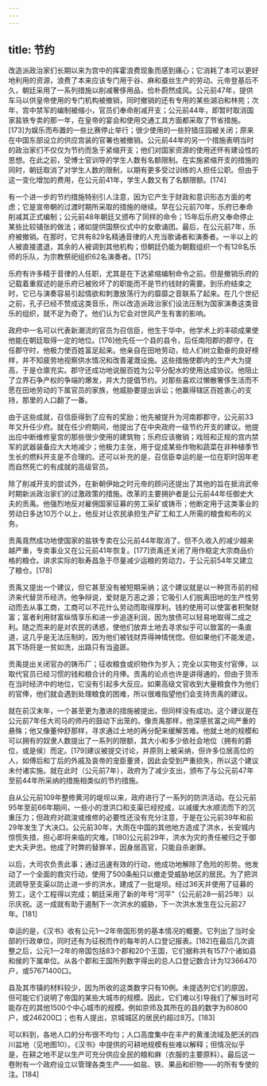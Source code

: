 ```yaml
---
---
---
```

title: 节约
---



改造派政治家们长期以来为宫中的挥霍浪费现象而感到痛心；它消耗了本可以更好地利用的资源，浪费了本来应该专门用于谷、麻和蚕丝生产的劳动。元帝登基后不久，朝廷采用了一系列措施以削减奢侈用品，俭朴蔚然成风。公元前47年，提供车马以供皇帝使用的专门机构被撤销，同时撤销的还有专用的某些湖泊和林苑；次年，宫中禁军的编制被缩小，官员们奉命削减开支；公元前44年，即暂时取消国家盐铁专卖的那一年，在皇帝的宴会和使用交通工具方面都采取了节省措施。[173]为娱乐而布置的一些比赛停止举行；很少使用的一些狩猎庄园被关闭；原来在中国东部设立的供应宫装的官署也被撤销。公元前44年的另一个措施表明当时的政治家们不仅仅为节约而急于紧缩开支；他们对国家资源的使用还怀有建设性的思想。在此之前，受博士官训导的学生人数有名额限制。在实施紧缩开支的措施的同时，朝廷取消了对学生人数的限制，以期有更多受过训练的人担任公职。但由于这一变化增加的费用，在公元前41年，学生人数又有了名额限额。[174]

有一个进一步的节约措施特别引人注意，因为它产生于财政和意识形态方面的考虑；它是宣帝朝的过渡时期所采取的措施的继续。早在公元前70年，乐府已奉命削减其正式编制；公元前48年朝廷又颁布了同样的命令；15年后乐府又奉命停止某些比较铺张的做法；诸如提供国祭仪式中的女歌诵团。最后，在公元前7年，乐府被撤销。在那时，它共有829名精通音律的人充当歌诵者和演奏者。一半以上的人被直接遣退，其余的人被调到其他机构；但朝廷仍能为朝觐组织一个有128名乐师的乐队，为宗教祭祀组织62名演奏者。[175]

乐府有许多精于音律的人任职，尤其是在下达紧缩编制命令之前。但是撤销乐府的记载着重叙述的是乐府已被败坏了的职能而不是节约钱财的需要。到乐府结束之时，它已与演奏容易引起情欲和刺激放荡行为的靡靡之音联系了起来。在几个世纪之前，孔子已经不赞成这类音乐，所以改造派政治家们设法压制为国家演奏这类音乐的组织，就不足为奇了。他们认为它会对世风产生有害的影响。

政府中一名可以代表新潮流的官员为召信臣，他生于华中，他学术上的丰硕成果使他能在朝廷取得一定的地位。[176]他先任一个县的县令，后任南阳郡的郡守，在任郡守时，他极力使百姓富足起来。他亲自在田地劳动，给人们树立勤奋的良好榜样，并不知疲劳地视察供水情况和改善灌溉设施。这些措施使郡内的生产大为提高，于是仓廪充实。郡守还成功地说服百姓为公平分配水的使用达成协议。他阻止了立界石争产权的争端的爆发，并大力提倡节约。对那些喜欢过懒散奢侈生活而不愿在田地劳动的下属官员的家族，他威胁要提出诉讼；他赢得辖区百姓衷心的支持，那里的人口翻了一番。

由于这些成就，召信臣得到了应有的奖励；他先被提升为河南郡郡守，公元前33年又升任少府。就在任少府期间，他提出了在中央政府一级节约开支的建议。他提出应中断维修皇宫的那些很少使用的建筑物；乐府应该撤销；戏班和正规的宫内禁军的武器装备应大大地减少；他极力主张，用于促成某些作物和蔬菜在非种植季节生长的燃料开支是不合理的。还可以补充的是，召信臣幸运的是一位在职时因年老而自然死亡的有成就的高级官员。

除了削减开支的尝试外，在新朝伊始之时元帝的顾问还提出了其他的旨在抵消武帝时期新派政治家们的过激政策的措施。改革的主要拥护者是公元前44年任御史大夫的贡禹。他强烈地反对雇佣国家征募的劳工采矿或铸币；他断定用于这类事业的劳动日多达10万个以上，他反对让农民承担生产矿工和工人所需的粮食和布的义务。

贡禹竟然成功地使国家的盐铁专卖在公元前44年取消了。但不久收入的减少越来越严重，专卖事业又在公元前41年恢复。[177]贡禹还关闭了用作稳定大宗商品价格的粮仓。讲求实际的耿寿昌急于尽量减少运粮的劳动力，于公元前54年又建立了粮仓。[178]

贡禹又提出一个建议，但它甚至没有被短期采纳；这个建议就是以一种货币前的经济来代替货币经济。他争辩说，爱财是万恶之源；它吸引人们脱离田地的生产性劳动而去从事工商，工商可以不花什么劳动而取得厚利。钱的使用可以使富者积聚财富；富者利用财富纵情享乐和进一步追逐利润，因为放债可以轻易地取得二成之利。随之而来的是对农民的诱惑，使他们放弃土地去寻求似乎可以致富的一条直道，这几乎是无法压制的，因为他们被钱财弄得神情恍惚。但如果他们不能发迹，其下场将是一贫如洗，出路只有当盗匪。

贡禹提出关闭官办的铸币厂；征收粮食或织物作为岁入；完全以实物支付官俸，以取代官员已经习惯的钱和粮合计的月俸。贡禹的论点也许是讲得通的，但由于货币在当时经济中的地位，它没有引起多大反应。如果高级文官收到大量粮食作为他们的官俸，他们就会遇到处理粮食的困难，所以很难指望他们会支持贡禹的建议。

就在前汉末年，一个甚至更为激进的措施被提出，但同样没有成功。这个建议是在公元前7年任大司马的师丹的鼓动下出笼的。像贡禹那样，他深感贫富之间严重的悬殊；他又像董仲舒那样，寻求通过土地的再分配来缓解苦难。他就土地的规模和可以拥有的奴隶人数提出了一系列的限额，其大小和多少依社会地位（拥有的爵位，或是侯）而定。[179]建议被提交讨论，并原则上被采纳，但许多位居高位的人，如傅后和丁后的外戚及哀帝的宠臣董贤，因此会受到严重损失，所以这个建议未付诸实施。就在此时（公元前7年），政府为了减少支出，颁布了与公元前47年至前44年所采纳的措施相类似的节约措施。

自从公元前109年整修黄河的堤坝以来，政府进行了一系列的防洪活动。在公元前95年至前66年期间，一些小的泄洪口和支渠已经挖成，以减缓大水顺流而下的沉重压力；但政府对疏浚或维修的必要性还没有充分注意，于是在公元前39年和前29年发生了大决口。公元前30年，大雨在中国的其他地方造成了洪水，长安城内惊慌失措，担心即将来临的灾难。[180]公元前29年，洪水为灾的责任被归之于御史大夫尹忠。他成了时弊的替罪羊，因身居高官，只能自杀谢罪。

以后，大司农负责此事；通过迅速有效的行动，他成功地解除了危险的形势。他发动了一个全面的救灾行动，使用了500条船只以撤走受威胁地区的居民。为了把洪流疏导至支渠以防止进一步的洪水，建成了一批堤坝。经过36天并使用了征募的劳工，这个工程得以完成；朝廷采用了新的年号“河平”（公元前28—前25年）以示庆祝。这一成就有助于遏制下一次洪水的威胁，下一次洪水发生在公元前27年。[181]

幸运的是，《汉书》收有公元1—2年帝国形势的基本情况的概要。它列出了当时全部的行政单位，同时还有为征税而作的每年的人口登记报表。[182]在最后几次调整之后，公元1—2年的帝国包括83个郡和20个王国，它们据称共有1577个诸如县和侯的下属单位。从各个郡和王国所列数字得出的总人口登记数合计为12366470户，或57671400口。

县及其市镇的材料较少，因为所收的这类数字只有10例。未提选列它们的原因，但可能它们说明了帝国的某些大城市的规模。因此，它们难以引导我们了解当时可能存在的其他1500个中心城市的规模。例如京师及其所在的县的数字为80800户，或246200口；也有人提出，京城城区的居民约超过8万。[183]

可以料到，各地人口的分布很不均匀；人口高度集中在丰产的黄淮流域及肥沃的四川盆地（见地图10）。《汉书》中提供的可耕地规模有些难以解释；但情况似乎是，在耕之地不足以生产可充分供应全民的粮和麻（衣服的主要原料）。最后这一卷附有一个政府设立以管理各类生产——如盐、铁、果品和织物——的所有专使的注。[184]